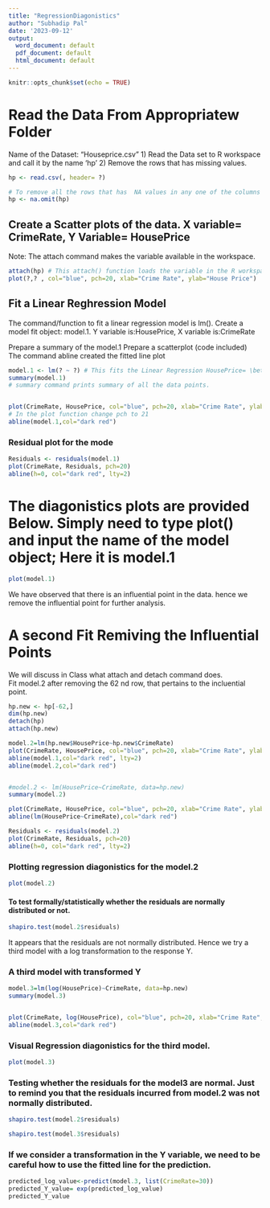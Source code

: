 ```yaml
---
title: "RegressionDiagonistics"
author: "Subhadip Pal"
date: '2023-09-12'
output:
  word_document: default
  pdf_document: default
  html_document: default
---
```


```r
knitr::opts_chunk$set(echo = TRUE)
```


# Read the Data From Appropriatew Folder 
Name of the Dataset: "Houseprice.csv"
1) Read the Data set to R workspace and call it by the name 'hp'
2) Remove the rows that has missing values. 

```r
hp <- read.csv(, header= ?)

# To remove all the rows that has  NA values in any one of the columns
hp <- na.omit(hp)
```

## Create a Scatter plots of the data. X variable= CrimeRate, Y Variable= HousePrice
Note: The attach command makes the variable available in the workspace.

```r
attach(hp) # This attach() function loads the variable in the R workspace. This is not a mandetory command. For Example, instead of attach we can simply try hp$CrimeRate. However if we do attach(hp) then the varibale   CrimeRate is also available 
plot(?,? , col="blue", pch=20, xlab="Crime Rate", ylab="House Price")

```



## Fit a Linear Reghression Model 
The command/function to fit a linear regression model is lm(). Create a model fit object: model.1. Y variable is:HousePrice, X variable is:CrimeRate

Prepare a summary of the model.1
Prepare a scatterplot (code included)
The command abline created the fitted line plot 

```r
model.1 <- lm(? ~ ?) # This fits the Linear Regression HousePrice= \beta_0+ \beta_1 *CrimeRate 
summary(model.1)
# summary command prints summary of all the data points. 


plot(CrimeRate, HousePrice, col="blue", pch=20, xlab="Crime Rate", ylab="House Price")
# In the plot function change pch to 21 
abline(model.1,col="dark red")
```


### Residual plot for the mode

```r
Residuals <- residuals(model.1)
plot(CrimeRate, Residuals, pch=20)
abline(h=0, col="dark red", lty=2)

```


# The diagonistics plots are provided Below. Simply need to type plot() and input the name of the model object; Here it is model.1

```r

plot(model.1)
```

We have observed that there is an influential point in the data. hence we remove the influential point for further analysis. 




# A second Fit Remiving the Influential Points
We will discuss in Class what attach and detach command does.  
Fit model.2 after removing the 62 nd row, that pertains to the incluential point. 


```r


hp.new <- hp[-62,]
dim(hp.new)
detach(hp)
attach(hp.new)

model.2=lm(hp.new$HousePrice~hp.new$CrimeRate)
plot(CrimeRate, HousePrice, col="blue", pch=20, xlab="Crime Rate", ylab="House Price")
abline(model.1,col="dark red", lty=2)
abline(model.2,col="dark red")


#model.2 <- lm(HousePrice~CrimeRate, data=hp.new)
summary(model.2)

```
```r
plot(CrimeRate, HousePrice, col="blue", pch=20, xlab="Crime Rate", ylab="House Price")
abline(lm(HousePrice~CrimeRate),col="dark red")

Residuals <- residuals(model.2)
plot(CrimeRate, Residuals, pch=20)
abline(h=0, col="dark red", lty=2)


```


### Plotting regression diagonistics for the model.2 

```r
plot(model.2)

```
#### To test formally/statistically whether the residuals are normally distributed or not.
```r
shapiro.test(model.2$residuals)

```
 It appears that the residuals are not normally distributed. Hence we try a third model with a log transformation to the response Y. 


### A third model with transformed Y 
```r

model.3=lm(log(HousePrice)~CrimeRate, data=hp.new)
summary(model.3)


plot(CrimeRate, log(HousePrice), col="blue", pch=20, xlab="Crime Rate", ylab="House Price")
abline(model.3,col="dark red")

```

### Visual Regression diagonistics for the third model.

```r
plot(model.3)
```


### Testing whether the residuals for the model3 are normal. Just to remind you that the residuals incurred from model.2 was not normally distributed. 
```r
shapiro.test(model.2$residuals)

shapiro.test(model.3$residuals)
```




### If we consider a transformation in the Y variable, we need to be careful how to use the fitted line for the prediction. 
```r
predicted_log_value<-predict(model.3, list(CrimeRate=30))
predicted_Y_value= exp(predicted_log_value)
predicted_Y_value
```
